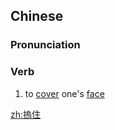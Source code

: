 {{also|捂住}}
==Chinese==
{{zh-forms|s=捂住}}

===Pronunciation===
{{zh-pron
|m=wǔzhù
|c=wu2 zyu6
|cat=v
}}

===Verb===
{{zh-verb}}

# to [[cover]] one's [[face]]

[[zh:摀住]]